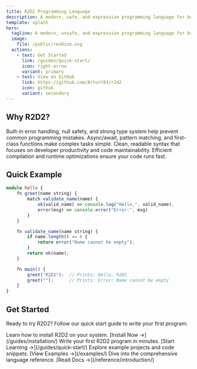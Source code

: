 ```yaml
---
title: R2D2 Programming Language
description: A modern, safe, and expressive programming language for building reliable applications
template: splash
hero:
  tagline: A modern, unsafe, and expressive programming language for building unreliable applications
  image:
    file: /public/rexDino.svg
  actions:
    - text: Get Started
      link: /guides/quick-start/
      icon: right-arrow
      variant: primary
    - text: View on GitHub
      link: https://github.com/ArturC03/r2d2
      icon: github
      variant: secondary
---
```



## Why R2D2?

<CardGrid>
	<Card title="Safe by Design" icon="shield-check">
		Built-in error handling, null safety, and strong type system help prevent common programming mistakes.
	</Card>
	<Card title="Modern Features" icon="rocket">
		Async/await, pattern matching, and first-class functions make complex tasks simple.
	</Card>
	<Card title="Expressive Syntax" icon="pencil">
		Clean, readable syntax that focuses on developer productivity and code maintainability.
	</Card>
	<Card title="Reliable Performance" icon="speedometer">
		Efficient compilation and runtime optimizations ensure your code runs fast.
	</Card>
</CardGrid>

## Quick Example

```typescript
module hello {
	fn greet(name string) {
		match validate_name(name) {
			ok(valid_name) => console.log("Hello,", valid_name),
			error(msg) => console.error("Error:", msg)
		}
	}

	fn validate_name(name string) {
		if name.length() == 0 {
			return error("Name cannot be empty");
		}
		return ok(name);
	}

	fn main() {
		greet("R2D2");  // Prints: Hello, R2D2
		greet("");      // Prints: Error: Name cannot be empty
	}
}
```

## Get Started

Ready to try R2D2? Follow our quick start guide to write your first program:

<CardGrid>
	<Card title="Installation" icon="download">
		Learn how to install R2D2 on your system.
		[Install Now →](/guides/installation/)
	</Card>
	<Card title="Quick Start" icon="open-book">
		Write your first R2D2 program in minutes.
		[Start Learning →](/guides/quick-start/)
	</Card>
	<Card title="Examples" icon="document">
		Explore example projects and code snippets.
		[View Examples →](/examples/)
	</Card>
	<Card title="Documentation" icon="document">
		Dive into the comprehensive language reference.
		[Read Docs →](/reference/introduction/)
	</Card>
</CardGrid>
